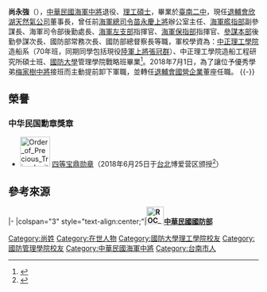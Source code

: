 {{Infobox Officeholder
| name = 　尚永強
| image = Navy (ROCN) Vice Admiral Shang Jung-chiang 海軍中將尚永強 (Voice of America 美国之音 VOA Video 尚永强谈国防部参展用意原声视频 00：00：03).png
| caption = 
| imagesize = 
| order = {{flagicon image|ROC Veterans Affairs Council Flag.svg}} [[國軍退除役官兵輔導委員會|國軍退除役官兵輔導委員會]]欣湖天然氣股份有限公司董事長
| term_start = 2018年7月1日
| term_end = 
| predecessor = [[施慧敏|施慧敏]]
| successor = 
| order1 = {{flagicon image|ROC Ministry of National Defense Flag.svg}} [[國防部總督察長室|國防部總督察長室]]第9任總督察長（常務次長兼任）
| term_start1 = 2018年1月12日
| term_end1 = 2018年1月31日
| minister1 = [[馮世寬|馮世寬]]
| predecessor1 = [[劉守仁_(1957年)|劉守仁]]（[[中華民國空軍|空軍]]）→[[朱華倉|朱華倉]]（[[文官|文官]]）'''代理'''
| successor1 = [[胡開宏|胡開宏]]（[[中華民國空軍|空軍]]）
| order2 = {{flagicon image|ROC Ministry of National Defense Flag.svg}} [[中華民國國防部|國防部]]常務次長
| minister2 = [[馮世寬|馮世寬]]<br>[[嚴德發|嚴德發]]
| term_start2 = 2016年12月1日
| term_end2 = 2018年6月30日
| predecessor2 = [[許培山|許培山]]
| successor2 = [[梅家樹|梅家樹]]
| order3 = {{flagicon image|ROC Ministry of National Defense Flag.svg}} [[國防部參謀本部|國防部參謀本部]]後勤參謀次長室次長
| minister3 = [[嚴明_(臺灣)|嚴明]]<br>[[高廣圻|高廣圻]]
| term_start3 = 2014年10月16日
| term_end3 = 2016年11月30日
| predecessor3 = [[蕭維民|蕭維民]]
| successor3 = [[李宗孝|李宗孝]]
| 性別 = 男
| 出生日期 = {{birth year and age|1958|6}}
| 出生地點 = {{TWN}}[[臺南市|臺南市]]
| 學歷 = 
| 母校 = 
| 籍貫 = 
| 職業 = 軍人
| 國籍 = {{ROC}}
| allegiance = {{ROC}}
| branch = {{flagicon image|Flag of the Republic of China.svg}} [[中華民國海軍|中華民國海軍]]
| rank = {{flagicon image|ROCN_Vice_Admiral's_Flag.svg}} [[中將|中將]]
| serviceyears = 1981年－2018年<ref>{{Cite web |url=https://news.ltn.com.tw/news/politics/paper/1212625 |title=中將人事異動》梅家樹接常次 羅德民掌軍情局 |accessdate=2019-07-01 |archive-date=2019-07-01 |archive-url=https://web.archive.org/web/20190701102141/https://news.ltn.com.tw/news/politics/paper/1212625 |dead-url=no }}</ref>
}}
{{Infobox Political EPW
| educate = 
* [[國防大學_(中華民國)|國防大學]]管理學院戰略班
* [[國防大學理工學院|中正理工學院]]研究所[[碩士班|碩士班]]
* 中正理工學院造船學系1981年班（70年班）
* [[國立臺南第二高級中學|臺南二中]]
| past = 
*欣湖天然氣股份有限公司董事長
*[[國防部總督察長室|國防部總督察長室]]中將總督察長
*[[中華民國海軍司令|國防部]]中將常務次長
*[[國防部參謀本部|國防部參謀本部]]後勤參謀次長室中將次長
*海軍司令部後勤處少將處長
*海軍左營後勤支援指揮部少將指揮官
*海軍保修指揮部少將指揮官
*[[海軍艦隊指揮部|海軍艦隊指揮部]]上校副參謀長
*[[中華民國海軍司令|海軍總司令]][[苗永慶|苗永慶]][[上將|上將]]辦公室上校主任
}}
'''尚永強'''（{{bd|1958年|6月|}}），[[中華民國海軍|中華民國海軍]][[中將|中將]]退役、[[理工|理工]][[碩士|碩士]]，畢業於[[國立臺南第二高級中學|臺南二中]]，現任[[中華民國國軍退除役官兵輔導委員會|退輔會]][[欣湖天然氣公司|欣湖天然氣公司]]董事長，曾任前[[中華民國海軍司令|海軍總司令]][[苗永慶|苗永慶]][[上將|上將]]辦公室主任、[[海軍艦隊指揮部|海軍艦指部]]副參謀長、海軍司令部後勤處長、[[海軍左支部|海軍左支部]]指揮官、[[海軍保指部|海軍保指部]]指揮官、[[國防部參謀本部|參謀本部]]後勤參謀次長、國防部常務次長、國防部總督察長等職，軍校學資為：[[國防大學理工學院|中正理工學院]]造船系（70年班，同期同學包括現役[[中華民國陸軍|陸軍]][[上將|上將]][[張冠群|張冠群]]）、中正理工學院造船工程研究所碩士班、[[國防大學_(中華民國)|國防大學]]管理學院戰略班畢業<ref>{{Cite web|title=國防部常務次長新職介紹　尚永強中將接任|url=https://tw.news.yahoo.com/%E5%9C%8B%E9%98%B2%E9%83%A8%E5%B8%B8%E5%8B%99%E6%AC%A1%E9%95%B7%E6%96%B0%E8%81%B7%E4%BB%8B%E7%B4%B9-%E5%B0%9A%E6%B0%B8%E5%BC%B7%E4%B8%AD%E5%B0%87%E6%8E%A5%E4%BB%BB-032400761.html|accessdate=2016-12-04|archive-url=https://web.archive.org/web/20161220234458/https://tw.news.yahoo.com/%E5%9C%8B%E9%98%B2%E9%83%A8%E5%B8%B8%E5%8B%99%E6%AC%A1%E9%95%B7%E6%96%B0%E8%81%B7%E4%BB%8B%E7%B4%B9-%E5%B0%9A%E6%B0%B8%E5%BC%B7%E4%B8%AD%E5%B0%87%E6%8E%A5%E4%BB%BB-032400761.html|archive-date=2016-12-20|dead-url=no}}</ref>。2018年7月1日，為了讓位予優秀學弟[[梅家樹|梅家樹]][[中將|中將]]接班而主動提前卸下軍職，並轉任[[中華民國國軍退除役官兵輔導委員會|退輔會]][[國營企業|國營企業]]董座任職。
{{-}}

{{commonscat|Shang Jung-chiang}}

==榮譽==
===中华民国勳章獎章===
* [[File:Order_of_Precious_Tripod_with_Special_Cravat_ribbon.png|60px]] [[宝鼎勋章|四等宝鼎勋章]]（2018年6月25日于[[台北市|台北]]博爱营区颁授<ref>{{cite news |author=周力行 |url=https://www.ydn.com.tw/news/newsInsidePage?chapterID=1079133 |title=嚴部長授勳屆退將官 表彰卓越貢獻 |publisher=[[国防部军事新闻通讯社|国防部军事新闻通讯社]] |date=2018-06-25 |accessdate=2021-09-13 |archive-date=2021-09-13 |archive-url=https://web.archive.org/web/20210913054809/https://www.ydn.com.tw/news/newsInsidePage?chapterID=1079133 |dead-url=no }}</ref>）

==參考來源==
{{portal box|人物|中華民國|臺灣|海軍}}
{{reflist}}

{{start box}}
{{s-mil}}
|-
|colspan="3" style="text-align:center;"|'''[[File:ROC_Ministry_of_National_Defense_Seal.svg|35px]][[中華民國國防部|中華民國國防部]]'''
{{s-before|[[許培山|許培山]]}}
{{s-title|[[中華民國國防部|國防部]]常務次長<br><small>|2016年12月1日—2018年6月30日 }}
{{s-after|[[梅家樹|梅家樹]]}}
{{s-before|[[蕭維民|蕭維民]]}}
{{s-title|[[國防部參謀本部|國防部參謀本部]]後勤參謀次長室次長<br><small>|2014年10月16日—2016年11月30日}}
{{s-after|[[李宗孝|李宗孝]]}}
{{end box}}

{{DEFAULTSORT:S}}
[[Category:尚姓|Category:尚姓]]
[[Category:在世人物|Category:在世人物]]
[[Category:國防大學理工學院校友|Category:國防大學理工學院校友]]
[[Category:國防管理學院校友|Category:國防管理學院校友]]
[[Category:中華民國海軍中將|Category:中華民國海軍中將]]
[[Category:台南市人|Category:台南市人]]